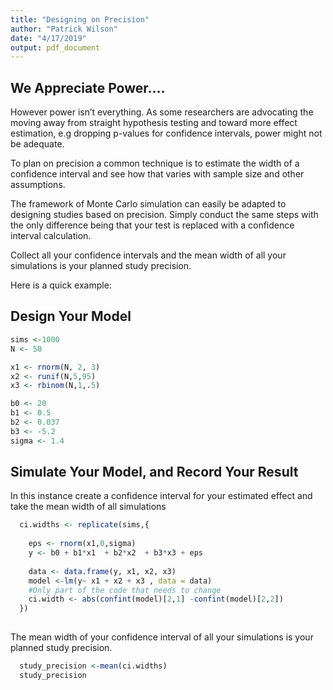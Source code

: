 ```yaml
---
title: "Designing on Precision"
author: "Patrick Wilson"
date: "4/17/2019"
output: pdf_document
---
```



## We Appreciate Power....


However power isn't everything. As some researchers are advocating the moving away from straight hypothesis testing and toward more effect estimation, e.g dropping p-values for confidence intervals, power might not be adequate.

To plan on precision a common technique is to estimate the width of a confidence interval and see how that varies with sample size and other assumptions.

The framework of Monte Carlo simulation can easily be adapted to designing studies based on precision. Simply conduct the same steps with the only difference being that your test is replaced with a confidence interval calculation.

Collect all your confidence intervals and the mean width of all your simulations is your planned study precision.

Here is a quick example: 

## Design Your Model
```r

sims <-1000
N <- 50

x1 <- rnorm(N, 2, 3)
x2 <- runif(N,5,95)
x3 <- rbinom(N,1,.5)

b0 <- 20
b1 <- 0.5
b2 <- 0.037
b3 <- -5.2
sigma <- 1.4

```


## Simulate Your Model, and Record Your Result

In this instance create a confidence interval for your estimated effect and take the mean width of all simulations
```r
  ci.widths <- replicate(sims,{
    
    eps <- rnorm(x1,0,sigma)
    y <- b0 + b1*x1  + b2*x2  + b3*x3 + eps
    
    data <- data.frame(y, x1, x2, x3)
    model <-lm(y~ x1 + x2 + x3 , data = data)
    #Only part of the code that needs to change
    ci.width <- abs(confint(model)[2,1] -confint(model)[2,2])
  })
  
```



The mean width of your confidence interval of all your simulations is your planned study precision.
```r
  study_precision <-mean(ci.widths)
  study_precision

```


